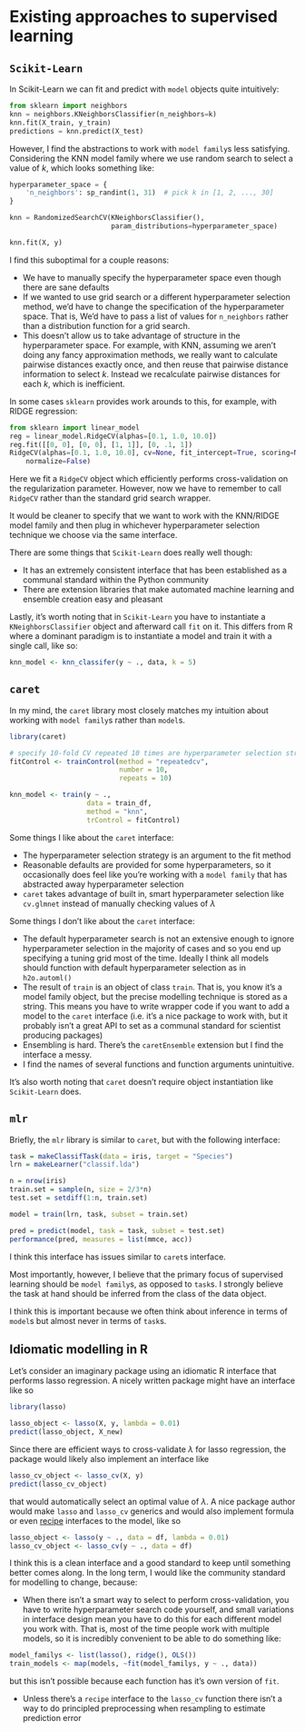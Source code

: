 # Existing approaches to supervised learning

## `Scikit-Learn`

In Scikit-Learn we can fit and predict with `model` objects quite intuitively:

```python
from sklearn import neighbors
knn = neighbors.KNeighborsClassifier(n_neighbors=k)
knn.fit(X_train, y_train)
predictions = knn.predict(X_test)
```

However, I find the abstractions to work with `model family`s less satisfying. Considering the KNN model family where we use random search to select a value of $k$, which looks something like:

```python
hyperparameter_space = {
    'n_neighbors': sp_randint(1, 31)  # pick k in [1, 2, ..., 30]
}

knn = RandomizedSearchCV(KNeighborsClassifier(),
                         param_distributions=hyperparameter_space)

knn.fit(X, y)
```

I find this suboptimal for a couple reasons:

- We have to manually specify the hyperparameter space even though there are sane defaults
- If we wanted to use grid search or a different hyperparameter selection method, we'd have to change the specification of the hyperparameter space. That is, We'd have to pass a list of values for `n_neighbors` rather than a distribution function for a grid search.
- This doesn't allow us to take advantage of structure in the hyperparameter space. For example, with KNN, assuming we aren't doing any fancy approximation methods, we really want to calculate pairwise distances exactly once, and then reuse that pairwise distance information to select $k$. Instead we recalculate pairwise distances for each $k$, which is inefficient. 

In some cases `sklearn` provides work arounds to this, for example, with RIDGE regression:

```python
from sklearn import linear_model
reg = linear_model.RidgeCV(alphas=[0.1, 1.0, 10.0])
reg.fit([[0, 0], [0, 0], [1, 1]], [0, .1, 1])       
RidgeCV(alphas=[0.1, 1.0, 10.0], cv=None, fit_intercept=True, scoring=None,
    normalize=False)
```

Here we fit a `RidgeCV` object which efficiently performs cross-validation on the regularization parameter. However, now we have to remember to call `RidgeCV` rather than the standard grid search wrapper.

It would be cleaner to specify that we want to work with the KNN/RIDGE model family and then plug in whichever hyperparameter selection technique we choose via the same interface.

There are some things that `Scikit-Learn` does really well though:

- It has an extremely consistent interface that has been established as a communal standard within the Python community
- There are extension libraries that make automated machine learning and ensemble creation easy and pleasant

Lastly, it's worth noting that in `Scikit-Learn` you have to instantiate a `KNeighborsClassifier` object and afterward call `fit` on it. This differs from R where a dominant paradigm is to instantiate a model and train it with a single call, like so:

```r
knn_model <- knn_classifer(y ~ ., data, k = 5)
```


## `caret`

In my mind, the `caret` library most closely matches my intuition about working with `model family`s rather than `model`s.

```r
library(caret)

# specify 10-fold CV repeated 10 times are hyperparameter selection strategy
fitControl <- trainControl(method = "repeatedcv",
                           number = 10,
                           repeats = 10)

knn_model <- train(y ~ .,
                   data = train_df, 
                   method = "knn", 
                   trControl = fitControl)
```

Some things I like about the `caret` interface:

- The hyperparameter selection strategy is an argument to the fit method
- Reasonable defaults are provided for some hyperparameters, so it occasionally does feel like you're working with a `model family` that has abstracted away hyperparameter selection
- `caret` takes advantage of built in, smart hyperparameter selection like `cv.glmnet` instead of manually checking values of $\lambda$

Some things I don't like about the `caret` interface:

- The default hyperparameter search is not an extensive enough to ignore hyperparameter selection in the majority of cases and so you end up specifying a tuning grid most of the time. Ideally I think all models should function with default hyperparameter selection as in `h2o.automl()`
- The result of `train` is an object of class `train`. That is, you know it's a model family object, but the precise modelling technique is stored as a string. This means you have to write wrapper code if you want to add a model to the `caret` interface (i.e. it's a nice package to work with, but it probably isn't a great API to set as a communal standard for scientist producing packages)
- Ensembling is hard. There's the `caretEnsemble` extension but I find the interface a messy.
- I find the names of several functions and function arguments unintuitive.

It's also worth noting that `caret` doesn't require object instantiation like `Scikit-Learn` does.

## `mlr`

Briefly, the `mlr` library is similar to `caret`, but with the following interface:

```r
task = makeClassifTask(data = iris, target = "Species")
lrn = makeLearner("classif.lda")

n = nrow(iris)
train.set = sample(n, size = 2/3*n)
test.set = setdiff(1:n, train.set)

model = train(lrn, task, subset = train.set)

pred = predict(model, task = task, subset = test.set)
performance(pred, measures = list(mmce, acc))
```

I think this interface has issues similar to `caret`s interface.

Most importantly, however, I believe that the primary focus of supervised learning should be `model family`s, as opposed to `task`s. I strongly believe the task at hand should be inferred from the class of the data object.

I think this is important because we often think about inference in terms of `model`s but almost never in terms of `task`s.

## Idiomatic modelling in R

Let's consider an imaginary package using an idiomatic R interface that performs lasso regression. A nicely written package might have an interface like so

```r
library(lasso)

lasso_object <- lasso(X, y, lambda = 0.01)
predict(lasso_object, X_new)
```

Since there are efficient ways to cross-validate $\lambda$ for lasso regression, the package would likely also implement an interface like

```r
lasso_cv_object <- lasso_cv(X, y)
predict(lasso_cv_object)
```

that would automatically select an optimal value of $\lambda$. A nice package author would make `lasso` and `lasso_cv` generics and would also implement formula or even [recipe](https://github.com/topepo/recipes) interfaces to the model, like so

```r
lasso_object <- lasso(y ~ ., data = df, lambda = 0.01)
lasso_cv_object <- lasso_cv(y ~ ., data = df)
```

I think this is a clean interface and a good standard to keep until something better comes along. In the long term, I would like the community standard for modelling to change, because:

- When there isn't a smart way to select to perform cross-validation, you have to write hyperparameter search code yourself, and small variations in interface design mean you have to do this for each different model you work with. That is, most of the time people work with multiple models, so it is incredibly convenient to be able to do something like:

```r
model_familys <- list(lasso(), ridge(), OLS())
train_models <- map(models, ~fit(model_familys, y ~ ., data))
```

but this isn't possible because each function has it's own version of `fit`.

- Unless there's a `recipe` interface to the `lasso_cv` function there isn't a way to do principled preprocessing when resampling to estimate prediction error
